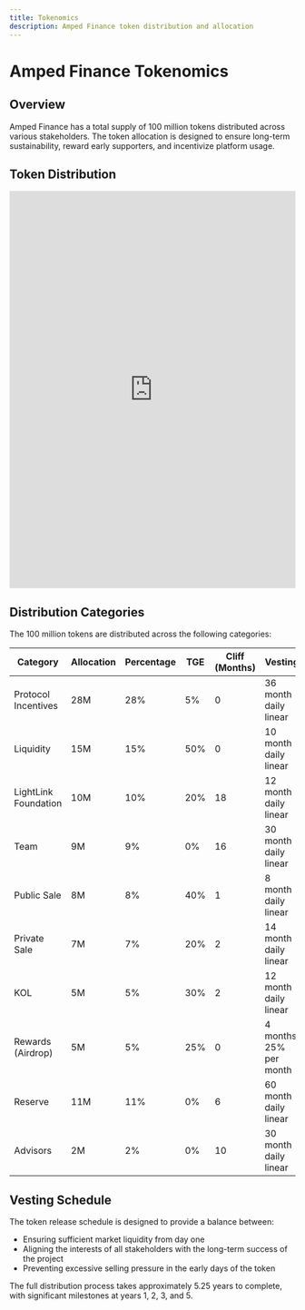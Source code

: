 ```yaml
---
title: Tokenomics
description: Amped Finance token distribution and allocation
---
```


# Amped Finance Tokenomics

## Overview

Amped Finance has a total supply of 100 million tokens distributed across various stakeholders. The token allocation is designed to ensure long-term sustainability, reward early supporters, and incentivize platform usage.

## Token Distribution

<iframe 
  src="https://amped.finance/tokenomics-chart.html" 
  width="100%" 
  height="700px" 
  frameBorder="0"
  style={{ 
    border: 'none', 
    borderRadius: '8px', 
    boxShadow: '0 4px 6px -1px rgba(0, 0, 0, 0.1), 0 2px 4px -1px rgba(0, 0, 0, 0.06)' 
  }}
></iframe>

## Distribution Categories

The 100 million tokens are distributed across the following categories:

| Category | Allocation | Percentage | TGE | Cliff (Months) | Vesting |
|----------|------------|------------|-----|-----------|---------|
| Protocol Incentives | 28M | 28% | 5% | 0 | 36 month daily linear |
| Liquidity | 15M | 15% | 50% | 0 | 10 month daily linear |
| LightLink Foundation | 10M | 10% | 20% | 18 | 12 month daily linear |
| Team | 9M | 9% | 0% | 16 | 30 month daily linear |
| Public Sale | 8M | 8% | 40% | 1 | 8 month daily linear |
| Private Sale | 7M | 7% | 20% | 2 | 14 month daily linear |
| KOL | 5M | 5% | 30% | 2 | 12 month daily linear |
| Rewards (Airdrop) | 5M | 5% | 25% | 0 | 4 months, 25% per month |
| Reserve | 11M | 11% | 0% | 6 | 60 month daily linear |
| Advisors | 2M | 2% | 0% | 10 | 30 month daily linear |

## Vesting Schedule

The token release schedule is designed to provide a balance between:
- Ensuring sufficient market liquidity from day one
- Aligning the interests of all stakeholders with the long-term success of the project
- Preventing excessive selling pressure in the early days of the token

The full distribution process takes approximately 5.25 years to complete, with significant milestones at years 1, 2, 3, and 5.